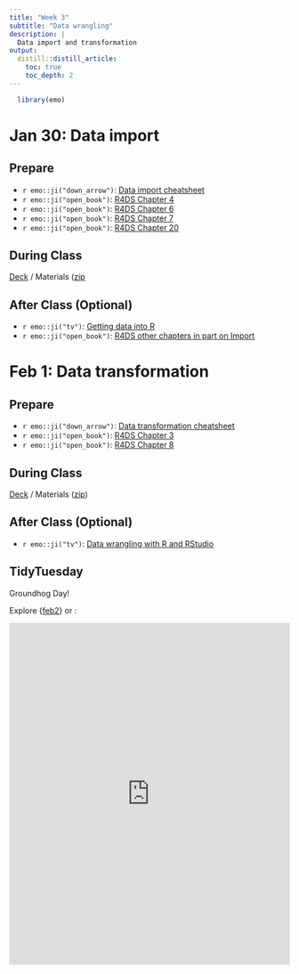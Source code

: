 ```yaml
---
title: "Week 3"
subtitle: "Data wrangling"
description: |
  Data import and transformation
output:
  distill::distill_article:
    toc: true
    toc_depth: 2
---
```


```r
  library(emo)
```

# Jan 30: Data import

## Prepare

* `r emo::ji("down_arrow")`: [Data import cheatsheet](https://raw.githubusercontent.com/rstudio/cheatsheets/main/data-import.pdf)
* `r emo::ji("open_book")`: [R4DS Chapter 4](https://r4ds.hadley.nz/workflow-style)
* `r emo::ji("open_book")`: [R4DS Chapter 6](https://r4ds.hadley.nz/workflow-scripts)
* `r emo::ji("open_book")`: [R4DS Chapter 7](https://r4ds.hadley.nz/data-import)
* `r emo::ji("open_book")`: [R4DS Chapter 20](https://r4ds.hadley.nz/spreadsheets)
  
## During Class

[Deck](https://ericpgreen.github.io/glhlth562/materials/wrangling1/wrangling1_deck.html) / Materials ([zip](https://www.dropbox.com/s/duytwkpaf255gcc/wrangling1.zip?dl=1)

## After Class (Optional)

* `r emo::ji("tv")`: [Getting data into R](https://www.rstudio.com/resources/webinars/getting-data-into-r/)
* `r emo::ji("open_book")`: [R4DS other chapters in part on Import](https://r4ds.hadley.nz/import)

# Feb 1: Data transformation

## Prepare

* `r emo::ji("down_arrow")`: [Data transformation cheatsheet](https://raw.githubusercontent.com/rstudio/cheatsheets/main/data-transformation.pdf)
* `r emo::ji("open_book")`: [R4DS Chapter 3](https://r4ds.hadley.nz/data-transform)
* `r emo::ji("open_book")`: [R4DS Chapter 8](https://r4ds.hadley.nz/workflow-help)

## During Class

[Deck](https://ericpgreen.github.io/glhlth562/materials/wrangling2/wrangling2_deck.html) / Materials ([zip](https://www.dropbox.com/s/23m7poax16ju2zi/wrangling2.zip?dl=0))

## After Class (Optional)

* `r emo::ji("tv")`: [Data wrangling with R and RStudio](https://www.rstudio.com/resources/webinars/data-wrangling-with-r-and-rstudio/)

## TidyTuesday

Groundhog Day!

Explore {[feb2](https://ericpgreen.github.io/feb2/)} or :

<iframe src="https://www.linkedin.com/embed/feed/update/urn:li:share:7157725378143260672" height="614" width="504" frameborder="0" allowfullscreen="" title="Embedded post"></iframe>
